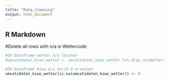 ```yaml
---
title: "Data_cleaning"
output: html_document
---
```


## R Markdown

#Delete all rows with n/a in Wettercode

```r
#Im Dataframe wetter n/a löschen
#umsatzdaten_kiwo_wetter <- umsatzdaten_kiwo_wetter %>% drop_na(Wettercode)

#Im Dataframe Kiwo n/a durch 0 ersetzen
umsatzdaten_kiwo_wetter[is.na(umsatzdaten_kiwo_wetter)] <- 0
```


